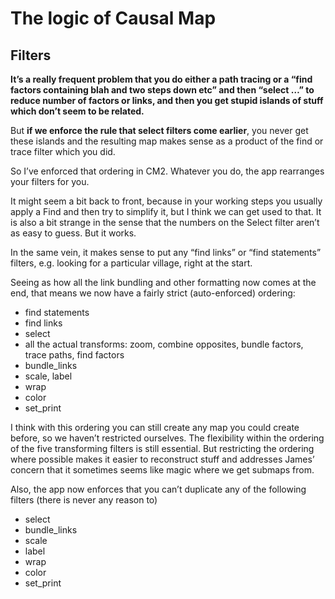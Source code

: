 # The logic of Causal Map

## Filters

**It's a really frequent problem that you do either a path tracing or a "find factors containing blah and two steps down etc" and then "select ..." to reduce number of factors or links, and then you get stupid islands of stuff which don't seem to be related.**

But **if we enforce the rule that select filters come earlier**, you never get these islands and the resulting map makes sense as a product of the find or trace filter which you did. 

So I've enforced that ordering in CM2. Whatever you do, the app rearranges your filters for you.

It might seem a bit back to front, because in your working steps you usually apply a Find and then try to simplify it, but I think we can get used to that. It is also a bit strange in the sense that the numbers on the Select filter aren't as easy to guess. But it works. 

In the same vein, it makes sense to put any "find links" or "find statements" filters, e.g. looking for a particular village, right at the start. 

Seeing as how all the link bundling and other formatting now comes at the end, that means we now have a fairly strict (auto-enforced) ordering:

- find statements
- find links
- select
- all the actual transforms: zoom, combine opposites, bundle factors, trace paths, find factors
- bundle_links
- scale, label
- wrap
- color
- set_print

I think with this ordering you can still create any map you could create before, so we haven't restricted ourselves. The flexibility within the ordering of the five transforming filters is still essential. But restricting the ordering where possible makes it easier to reconstruct stuff and addresses James' concern that it sometimes seems like magic where we get submaps from. 

Also, the app now enforces that you can't duplicate any of the following filters (there is never any reason to)

- select
- bundle_links
- scale
- label
- wrap
- color
- set_print